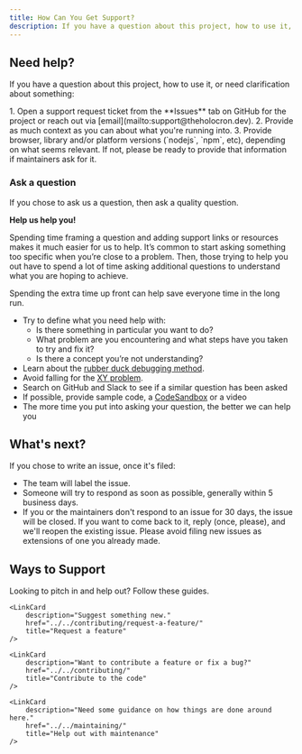 ```yaml
---
title: How Can You Get Support?
description: If you have a question about this project, how to use it, or need clarification about something.
---
```



<CoC />

## Need help?

If you have a question about this project, how to use it, or need clarification about something:

<Steps>
1. Open a support request ticket from the **Issues** tab on GitHub for the project or reach out via [email](mailto:support@theholocron.dev).
2. Provide as much context as you can about what you're running into.
3. Provide browser, library and/or platform versions (`nodejs`, `npm`, etc), depending on what seems relevant. If not, please be ready to provide that information if maintainers ask for it.
</Steps>

### Ask a question

If you chose to ask us a question, then ask a quality question.

**Help us help you!**

Spending time framing a question and adding support links or resources makes it much easier for us to help.  It’s common to start asking something too specific when you’re close to a problem.  Then, those trying to help you out have to spend a lot of time asking additional questions to understand what you are hoping to achieve.

Spending the extra time up front can help save everyone time in the long run.

* Try to define what you need help with:
  * Is there something in particular you want to do?
  * What problem are you encountering and what steps have you taken to try and fix it?
  * Is there a concept you’re not understanding?
* Learn about the [rubber duck debugging method](https://rubberduckdebugging.com/gg).
* Avoid falling for the [XY problem](https://meta.stackexchange.com/questions/66377/what-is-the-xy-problem/66378#66378).
* Search on GitHub and Slack to see if a similar question has been asked
* If possible, provide sample code, a [CodeSandbox](https://codesandbox.io/) or a video
* The more time you put into asking your question, the better we can help you

## What's next?

If you chose to write an issue, once it's filed:

* The team will label the issue.
* Someone will try to respond as soon as possible, generally within 5 business days.
* If you or the maintainers don't respond to an issue for 30 days, the issue will be closed. If you want to come back to it, reply (once, please), and we'll reopen the existing issue. Please avoid filing new issues as extensions of one you already made.

## Ways to Support

Looking to pitch in and help out?  Follow these guides.

<CardGrid>
	<LinkCard
		description="Call out something that is broken."
		href="../../contributing/report-a-bug/"
		title="Report a bug"
	/>

	<LinkCard
		description="Suggest something new."
		href="../../contributing/request-a-feature/"
		title="Request a feature"
	/>

	<LinkCard
		description="Want to contribute a feature or fix a bug?"
		href="../../contributing/"
		title="Contribute to the code"
	/>

	<LinkCard
		description="Need some guidance on how things are done around here."
		href="../../maintaining/"
		title="Help out with maintenance"
	/>
</CardGrid>
